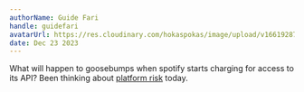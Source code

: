 ```yaml
---
authorName: Guide Fari
handle: guidefari
avatarUrl: https://res.cloudinary.com/hokaspokas/image/upload/v1661928720/bar_shpohc.png
date: Dec 23 2023
---
```


What will happen to goosebumps when spotify starts charging for access to its API?
Been thinking about [platform risk](https://guidefari.com/platform-risk) today.